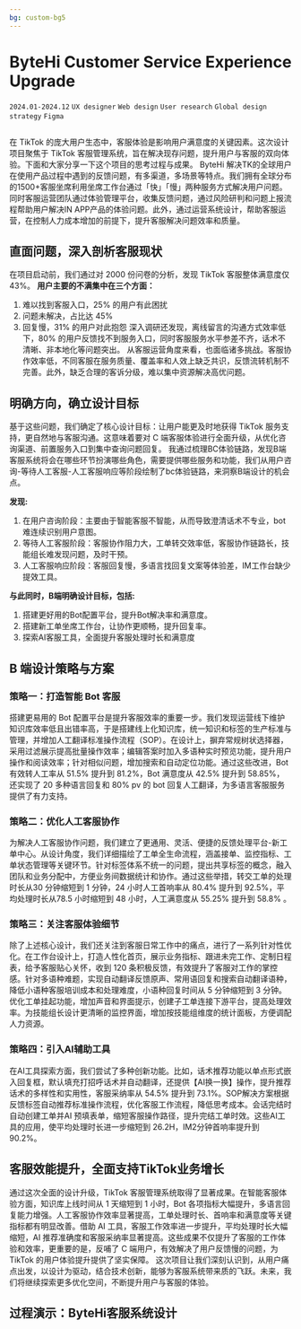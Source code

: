 ```yaml
---
bg: custom-bg5
---
```



# ByteHi Customer Service Experience Upgrade

`2024.01-2024.12`  `UX designer`  `Web design`  `User research` `Global design strategy` `Figma`   

<Image src="/byte_hi/byte_hi.cover.jpg" alt="" className="rounded-lg" />

在 TikTok 的庞大用户生态中，客服体验是影响用户满意度的关键因素。这次设计项目聚焦于 TikTok 客服管理系统，旨在解决现存问题，提升用户与客服的双向体验。下面和大家分享一下这个项目的思考过程与成果。
ByteHi 解决TK的全球用户在使用产品过程中遇到的反馈问题，有多渠道，多场景等特点。我们拥有全球分布的1500+客服坐席利用坐席工作台通过「快」「慢」两种服务方式解决用户问题。同时客服运营团队通过体验管理平台，收集反馈问题，通过风险研判和问题上报流程帮助用户解决IN APP产品的体验问题。此外，通过运营系统设计，帮助客服运营，在控制人力成本增加的前提下，提升客服解决问题效率和质量。

## 直面问题，深入剖析客服现状
在项目启动前，我们通过对 2000 份问卷的分析，发现 TikTok 客服整体满意度仅 43%。
**用户主要的不满集中在三个方面：**
1. 难以找到客服入口，25% 的用户有此困扰
2. 问题未解决，占比达 45%
3. 回复慢，31% 的用户对此抱怨
深入调研还发现，离线留言的沟通方式效率低下，80% 的用户反馈找不到服务入口，同时客服服务水平参差不齐，话术不清晰、非本地化等问题突出。
从客服运营角度来看，也面临诸多挑战。客服协作效率低，不同客服在服务质量、覆盖率和人效上缺乏共识，反馈流转机制不完善。此外，缺乏合理的客诉分级，难以集中资源解决高优问题。

## 明确方向，确立设计目标
基于这些问题，我们确定了核心设计目标：让用户能更及时地获得 TikTok 服务支持，更自然地与客服沟通。这意味着要对 C 端客服体验进行全面升级，从优化咨询渠道、前置服务入口到集中查询问题回复。
我通过梳理BC体验链路，发现B端客服系统将会在哪些环节扮演哪些角色，需要提供哪些服务和功能，我们从用户咨询-等待人工客服-人工客服响应等阶段绘制了bc体验链路，来洞察B端设计的机会点。


**发现:**
1. 在用户咨询阶段：主要由于智能客服不智能，从而导致澄清话术不专业，bot难连续识别用户意图。
2. 等待人工客服阶段：客服协作阻力大，工单转交效率低，客服协作链路长，技能组长难发现问题，及时干预。
3. 人工客服响应阶段：客服回复慢，多语言找回复文案等体验差，IM工作台缺少提效工具。

**与此同时，B端明确设计目标，包括:**
1. 搭建更好用的Bot配置平台，提升Bot解决率和满意度。 
2. 搭建新工单坐席工作台，让协作更顺畅，提升回复率。
3. 探索AI客服工具，全面提升客服处理时长和满意度

## B 端设计策略与方案
### 策略一：打造智能 Bot 客服
搭建更易用的 Bot 配置平台是提升客服效率的重要一步。我们发现运营线下维护知识库效率低且出错率高，于是搭建线上化知识库，统一知识和标签的生产标准与管理，并增加人工翻译标准操作流程（SOP）。在设计上，摒弃常规树状选择器，采用过滤展示提高批量操作效率；编辑答案时加入多语种实时预览功能，提升用户操作和阅读效率；针对相似问题，增加搜索和自动定位功能。通过这些改进，Bot 有效转人工率从 51.5% 提升到 81.2%，Bot 满意度从 42.5% 提升到 58.85%，还实现了 20 多种语言回复和 80% pv 的 bot 回复人工翻译，为多语言客服服务提供了有力支持。

### 策略二：优化人工客服协作
为解决人工客服协作问题，我们建立了更通用、灵活、便捷的反馈处理平台-新工单中心。从设计角度，我们详细描绘了工单全生命流程，涵盖接单、监控指标、工单状态管理等关键环节。针对标签体系不统一的问题，提出共享标签的概念，融入团队和业务分配中，方便业务间数据统计和协作。通过这些举措，转交工单的处理时长从30 分钟缩短到 1 分钟，24 小时人工首响率从 80.4% 提升到 92.5%，平均处理时长从78.5 小时缩短到 48 小时，人工满意度从 55.25% 提升到 58.8% 。

### 策略三：关注客服体验细节
除了上述核心设计，我们还关注到客服日常工作中的痛点，进行了一系列针对性优化。在工作台设计上，打造人性化首页，展示业务指标、跟进未完工作、定制日程表，给予客服贴心关怀，收到 120 条积极反馈，有效提升了客服对工作的掌控感。针对多语种难题，实现自动翻译反馈原声、常用语回复和搜索自动翻译语种，降低小语种客服培训成本和处理难度，小语种回复时间从 5 分钟缩短到 3 分钟。优化工单挂起功能，增加声音和界面提示，创建子工单连接下游平台，提高处理效率。为技能组长设计更清晰的监控界面，增加按技能组维度的统计面板，方便调配人力资源。

### 策略四：引入AI辅助工具
在AI工具探索方面，我们尝试了多种创新功能。比如，话术推荐功能以单点形式嵌入回复框，默认填充打招呼话术并自动翻译，还提供【AI换一换】操作，提升推荐话术的多样性和实用性，客服采纳率从 54.5% 提升到 73.1%。SOP解决方案根据反馈标签自动推荐标准操作流程，优化客服工作流程，降低思考成本。会话完结时自动创建工单并AI 预填表单，缩短客服操作路径，提升完结工单时效。这些AI工具的应用，使平均处理时长进一步缩短到 26.2H，IM2分钟首响率提升到 90.2%。

## 客服效能提升，全面支持TikTok业务增长
通过这次全面的设计升级，TikTok 客服管理系统取得了显著成果。在智能客服体验方面，知识库上线时间从 1 天缩短到 1 小时，Bot 各项指标大幅提升，多语言回复能力增强。人工客服协作效率显著提高，工单处理时长、首响率和满意度等关键指标都有明显改善。借助 AI 工具，客服工作效率进一步提升，平均处理时长大幅缩短，AI 推荐准确度和客服采纳率显著提高。这些成果不仅提升了客服的工作体验和效率，更重要的是，反哺了 C 端用户，有效解决了用户反馈慢的问题，为 TikTok 的用户体验提升提供了坚实保障。
这次项目让我们深刻认识到，从用户痛点出发，以设计为驱动，结合技术创新，能够为客服系统带来质的飞跃。未来，我们将继续探索更多优化空间，不断提升用户与客服的体验。

## 过程演示：ByteHi客服系统设计
<Image src="/byte_hi/byte_hi.002.png" alt="" className="rounded-lg" />
<Image src="/byte_hi/byte_hi.003.png" alt="" className="rounded-lg" />
<Image src="/byte_hi/byte_hi.004.png" alt="" className="rounded-lg" />
<Image src="/byte_hi/byte_hi.005.png" alt="" className="rounded-lg" />
<Image src="/byte_hi/byte_hi.006.png" alt="" className="rounded-lg" />
<Image src="/byte_hi/byte_hi.007.png" alt="" className="rounded-lg" />
<Image src="/byte_hi/byte_hi.008.png" alt="" className="rounded-lg" />
<Image src="/byte_hi/byte_hi.009.png" alt="" className="rounded-lg" />
<Image src="/byte_hi/byte_hi.010.png" alt="" className="rounded-lg" />
<Image src="/byte_hi/byte_hi.011.png" alt="" className="rounded-lg" />
<Image src="/byte_hi/byte_hi.013.png" alt="" className="rounded-lg" />
<Image src="/byte_hi/byte_hi.014.png" alt="" className="rounded-lg" />
<Image src="/byte_hi/byte_hi.015.png" alt="" className="rounded-lg" />
<Image src="/byte_hi/byte_hi.016.png" alt="" className="rounded-lg" />
<Image src="/byte_hi/byte_hi.017.png" alt="" className="rounded-lg" />
<Image src="/byte_hi/byte_hi.018.png" alt="" className="rounded-lg" />
<Image src="/byte_hi/byte_hi.019.png" alt="" className="rounded-lg" />
<Image src="/byte_hi/byte_hi.020.png" alt="" className="rounded-lg" />
<Image src="/byte_hi/byte_hi.021.png" alt="" className="rounded-lg" />
<Image src="/byte_hi/byte_hi.022.png" alt="" className="rounded-lg" />
<Image src="/byte_hi/byte_hi.023.png" alt="" className="rounded-lg" />
<Image src="/byte_hi/byte_hi.024.png" alt="" className="rounded-lg" />
<Image src="/byte_hi/byte_hi.025.png" alt="" className="rounded-lg" />
<Image src="/byte_hi/byte_hi.026.png" alt="" className="rounded-lg" />
<Image src="/byte_hi/byte_hi.027.png" alt="" className="rounded-lg" />
<Image src="/byte_hi/byte_hi.029.png" alt="" className="rounded-lg" />
<Image src="/byte_hi/byte_hi.030.png" alt="" className="rounded-lg" />
<Image src="/byte_hi/byte_hi.031.png" alt="" className="rounded-lg" />
<Image src="/byte_hi/byte_hi.032.png" alt="" className="rounded-lg" />
<Image src="/byte_hi/byte_hi.033.png" alt="" className="rounded-lg" />
<Image src="/byte_hi/byte_hi.034.png" alt="" className="rounded-lg" />
<Image src="/byte_hi/byte_hi.035.png" alt="" className="rounded-lg" />
<Image src="/byte_hi/byte_hi.036.png" alt="" className="rounded-lg" />
<Image src="/byte_hi/byte_hi.037.png" alt="" className="rounded-lg" />
<Image src="/byte_hi/byte_hi.038.png" alt="" className="rounded-lg" />
<Image src="/byte_hi/byte_hi.039.png" alt="" className="rounded-lg" />
<Image src="/byte_hi/byte_hi.040.png" alt="" className="rounded-lg" />
<Image src="/byte_hi/byte_hi.041.png" alt="" className="rounded-lg" />
<Image src="/byte_hi/byte_hi.042.png" alt="" className="rounded-lg" />
